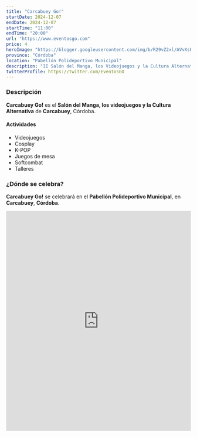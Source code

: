 ```yaml
---
title: "Carcabuey Go!"
startDate: 2024-12-07
endDate: 2024-12-07
startTime: "11:00"
endTime: "20:00"
url: "https://www.eventosgo.com"
price: 4
heroImage: "https://blogger.googleusercontent.com/img/b/R29vZ2xl/AVvXsEij1T7-hCKlJFWn5G_7LmNQhVI-H1lvO4oLgfe4kVOJdYEW617dkgvhUk723sd7EE_xiCAK2x2S1LAUWKOd1UZgfK-04mRD-XPA_JNSfFUQpBKkuMV4EuXqH0gFr0Z228szPFgFoOq2gbYHFAxSsijOZAyAZTykk1ynnrH8XMj5q7R0KjkYS7ZPQf1r7gLf/s600/poster%20previo.jpg"
province: "Córdoba"
location: "Pabellón Polideportivo Municipal"
description: "II Salón del Manga, los Videojuegos y la Cultura Alternativa de Carcabuey"
twitterProfile: https://twitter.com/EventosGO
---
```


### Descripción

**Carcabuey Go!** es el **Salón del Manga, los videojuegos y la Cultura Alternativa** de **Carcabuey**, Córdoba.

#### Actividades

+ Videojuegos
+ Cosplay
+ K-POP
+ Juegos de mesa
+ Softcombat
+ Talleres

### ¿Dónde se celebra?

**Carcabuey Go!** se celebrará en el **Pabellón Polideportivo Municipal**, en **Carcabuey**, **Córdoba**.
<iframe src="https://www.google.com/maps/embed?pb=!1m18!1m12!1m3!1d3167.6975747638085!2d-4.277595088314667!3d37.44424853101406!2m3!1f0!2f0!3f0!3m2!1i1024!2i768!4f13.1!3m3!1m2!1s0xd6d9bad58a3d2c3%3A0xe73e8eae7a65e64c!2sPabell%C3%B3n%20Polideportivo%20Municipal!5e0!3m2!1ses!2ses!4v1731522250730!5m2!1ses!2ses" width="100%" height="600" style="border:0;" allowfullscreen="" loading="lazy" referrerpolicy="no-referrer-when-downgrade" aria-label="Pabellón Polideportivo Municipal de Carcabuey"></iframe>

